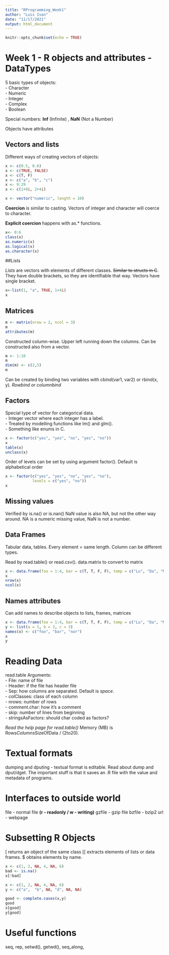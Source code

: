 ```yaml
---
title: "RProgramming_Week1"
author: "Luis Ivan"
date: "11/17/2021"
output: html_document
---
```


```r
knitr::opts_chunk$set(echo = TRUE)
```

# Week 1 - R objects and attributes - DataTypes

5 basic types of objects:  
-  Character  
-  Numeric  
-  Integer  
-  Complex  
-  Boolean  

Special numbers: **Inf** (Infinite) , **NaN** (Not a Number)

Objects have attributes

## Vectors and lists

Different ways of creating vectors of objects:

```r
x <- c(0.5, 0.6)
x <- c(TRUE, FALSE)
x <- c(T, F)
x <- c("a", "b", "c")
x <- 9:29
x <- c(1+0i, 2+4i)

x <- vector("numeric", length = 10)
```

**Coercion** is similar to casting. Vectors of integer and character will coerce to character.

**Explicit coercion** happens with as.* functions.
```r
x<- 0:6
class(x)
as.numeric(x)
as.logical(x)
as.character(x)
```

##Lists

*Lists* are vectors with elements of different classes. ~~Similar to structs in C~~.
They have double brackets, so they are identifiable that way.
Vectors have single bracket.

```r
x<-list(1, "a", TRUE, 1+4i)
x
```

## Matrices

```r
m <- matrix(nrow = 2, ncol = 3)
m
attributes(m)
```

Constructed column-wise. Upper left running down the columns.
Can be constructed also from a vector.

```r
m <- 1:10
m
dim(m) <- c(2,5)
m
```

Can be created by binding two variables with cbind(var1, var2) or rbind(x, y). *Rowbind or columnbind*

## Factors

Special type of vector for categorical data.  
-  Integer vector where each integer has a label.  
-  Treated by modelling functions like lm() and glm().  
-  Something like enums in C.

```r
x <- factor(c("yes", "yes", "no", "yes", "no"))
x
table(x)
unclass(x)
```

Order of levels can be set by using argument factor(). Default is alphabetical order

```r
x <- factor(c("yes", "yes", "no", "yes", "no"),
            levels = c("yes", "no"))
x
```

## Missing values

Verified by is.na() or is.nan()
NaN value is also NA, but not the other way around.
NA is a numeric missing value, NaN is not a number.

## Data Frames

Tabular data, tables. Every element = same length. Column can be different types.

Read by read.table() or read.csv().
data.matrix to convert to matrix

```r
x <- data.frame(foo = 1:4, bar = c(T, T, F, F), temp = c("Lu", "Da", "Mi", "No"))
x
nrow(x)
ncol(x)
```

## Names attributes

Can add names to describe objects to lists, frames, matrices

```r
x <- data.frame(foo = 1:4, bar = c(T, T, F, F), temp = c("Lu", "Da", "Mi", "No"))
y <- list(a = 1, b = 2, c = 3)
names(x) <- c("foo", "bar", "nor")
x
y
```

# Reading Data

read.table Arguments:  
-  File: name of file  
-  Header: if the file has header file  
-  Sep: how columns are separated. Default is *space*.  
-  colClasses: class of each column  
-  nrows: number of rows  
-  comment.char: how it's a comment  
-  skip: number of lines from beginning  
-  stringsAsFactors: should char coded as factors?  

*Read the help page for read.table()*
Memory (MB) is Rows*Columns*SizeOfData / (2to20).

# Textual formats

dumping and dputing - textual format is editable.
Read about dump and dput/dget. The important stuff is that it saves an .R file with the value and metadata of programs.

# Interfaces to outside world

file - normal file **(r - readonly / w - writing)**
gzfile - gzip file
bzfile - bzip2
url - webpage

# Subsetting R Objects

[ returns an object of the same class
[[ extracts elements of lists or data frames.
$ obtains elements by name.

```r
x <- c(1, 2, NA, 4, NA, 6)
bad <- is.na()
x[!bad]

x <- c(1, 2, NA, 4, NA, 6)
y <- c("a",  "b", NA, "d", NA, NA)

good <- complete.cases(x,y)
good
x[good]
y[good]
```

# Useful functions

seq, rep, setwd(), getwd(), seq_along, 